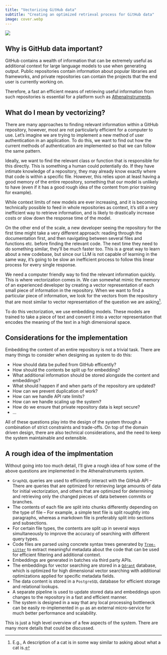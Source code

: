 ```yaml
---
title: "Vectorizing GitHub data"
subtitle: "Creating an optimized retrieval process for GitHub data"
image: cover.webp
---
```


![](cover.webp)

## Why is GitHub data important?

GitHub contains a wealth of information that can be extremely useful as additional context for large language models to use when generating output. Public repositories contain information about popular libraries and frameworks, and private repositories can contain the projects that the end user is currently working on. 

Therefore, a fast an efficient means of retrieving useful information from such repositories is essential for a platform such as [AthenaInstruments](../athenainstruments/index.qmd). 


## What do I mean by vectorizing?

There are many approaches to finding relevant information within a GitHub repository, however, most are not particularly efficient for a computer to use. Let's imagine we are trying to implement a new method of user authentication in an application. To do this, we want to find out how the current methods of authentication are implemented so that we can follow the same pattern.

Ideally, we want to find the relevant class or function that is responsible for this directly. This is something a human could potentially do. If they have intimate knowledge of a repository, they may already know exactly where that code is within a specific file. However, this relies upon at least having a good memory of the entire repository, something that our model is unlikely to have (even if it has a good rough idea of the content from prior training for example).

::: {.aside}
While context limits of new models are ever increasing, and it is becoming technically possible to feed in whole repositories as context, it's still a very inefficient way to retrieve information, and is likely to drastically increase costs or slow down the response time of the model.
:::

On the other end of the scale, a new developer seeing the repository for the first time might take a very different approach: reading through the documentation first, and then navigating between several files and functions etc. before finding the relevant code. The next time they need to do something similar, they'll be much faster too. This is a great way to learn about a new codebase, but since our LLM is not capable of learning in the same way, it's going to be slow an inefficient process to follow this linear process for every single response.

We need a computer friendly way to find the relevant information quickly. This is where vectorization comes in. We can somewhat mimic the memory of an experienced developer by creating a vector representation of each small piece of information in the repository. When we want to find a particular piece of information, we look for the vectors from the repository that are most similar to vector representation of the question we are asking[^1].

[^1]: E.g., A description of a cat is in some way similar to asking about what a cat is.

To do this vectorization, we use embedding models. These models are trained to take a piece of text and convert it into a vector representation that encodes the meaning of the text in a high dimensional space.


## Considerations for the implementation

Embedding the content of an entire repository is not a trivial task. There are many things to consider when designing as system to do this:

- How should data be pulled from GitHub efficently?
- How should the contents be split up for embedding?
- What additional information should be stored alongside the content and embeddings?
- What should happen if and when parts of the repository are updated?
- How can we prevent duplication of work?
- How can we handle API rate limits?
- How can we handle scaling up the system?
- How do we ensure that private repository data is kept secure?
- ...

All of these questions play into the design of the system through a combination of strict constraints and trade-offs. On top of the domain driven design, there are also technical considerations, and the need to keep the system maintainable and extensible.


## A rough idea of the implmentation

Without going into too much detail, I'll give a rough idea of how some of the above questions are implemented in the AthenaInstruments system.

- `GraphQL` queries are used to efficiently interact with the GitHub API -- There are queries that are optimized for retrieving large amounts of data for initial vectorization, and others that are optimized for determining and retrieving only the changed pieces of data between commits or branches.
- The contents of each file are split into chunks differently depending on the type of file -- For example, a simple text file is split roughtly into paragraphs, whereas a markdown file is preferably split into sections and subsections.
- For certain file types, the contents are split up in several ways simultaneously to improve the accuracy of searching with different query types.
- Code files are parsed using concrete syntax trees generated by [`Tree-sitter`](https://tree-sitter.github.io/tree-sitter/) to extract meaningful metadata about the code that can be used for efficient filtering and additional context.
- Embeddings are generated in batches via third party APIs.
- The embeddings for vector searching are stored in a [`Qdrant`](https://qdrant.com/) database, which is optimized for high dimensional vector searching with additional optimizations applied for specific metadata fields.
- The data content is stored in a `PostgreSQL` database for efficient storage and relational lookups.
- A separate pipeline is used to update stored data and embeddings upon changes to the repository in a fast and efficient manner.
- The system is designed in a way that any local processing bottleneck can be easily re-implemented in `go` as an external micro-service for much better performance and scalability.

This is just a high level overview of a few aspects of the system. There are many more details that could be discussed.
